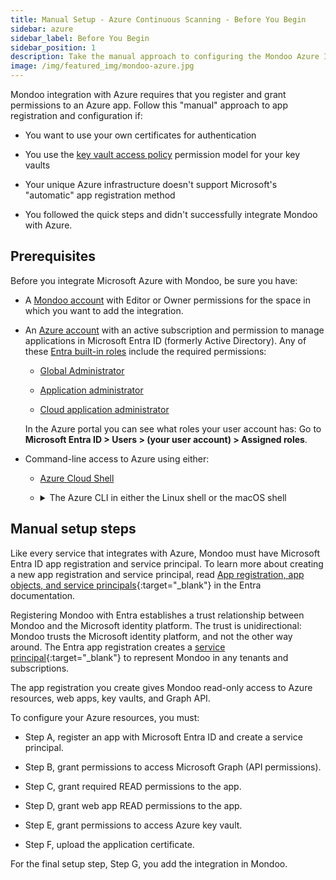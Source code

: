 ```yaml
---
title: Manual Setup - Azure Continuous Scanning - Before You Begin
sidebar: azure
sidebar_label: Before You Begin
sidebar_position: 1
description: Take the manual approach to configuring the Mondoo Azure Integration to scan Azure resources.
image: /img/featured_img/mondoo-azure.jpg
---
```


Mondoo integration with Azure requires that you register and grant permissions to an Azure app. Follow this "manual" approach to app registration and configuration if:

- You want to use your own certificates for authentication

- You use the [key vault access policy](https://learn.microsoft.com/en-us/azure/key-vault/general/rbac-access-policy) permission model for your key vaults

- Your unique Azure infrastructure doesn't support Microsoft's "automatic" app registration method

- You followed the quick steps and didn't successfully integrate Mondoo with Azure.

## Prerequisites

Before you integrate Microsoft Azure with Mondoo, be sure you have:

- A [Mondoo account](/platform/start/plat-start-acct/) with Editor or Owner permissions for the space in which you want to add the integration.

- An [Azure account](https://azure.microsoft.com/free/?WT.mc_id=A261C142F) with an active subscription and permission to manage applications in Microsoft Entra ID (formerly Active Directory). Any of these [Entra built-in roles](https://learn.microsoft.com/en-us/azure/active-directory/roles/permissions-reference) include the required permissions:

  - [Global Administrator](https://learn.microsoft.com/en-us/azure/active-directory/roles/permissions-reference#global-administrator)

  - [Application administrator](https://learn.microsoft.com/en-us/azure/active-directory/roles/permissions-reference#application-administrator)

  - [Cloud application administrator](https://learn.microsoft.com/en-us/azure/active-directory/roles/permissions-reference#cloud-application-administrator)

  In the Azure portal you can see what roles your user account has: Go to **Microsoft Entra ID > Users > (your user account) > Assigned roles**.

- Command-line access to Azure using either:

  - [Azure Cloud Shell](https://learn.microsoft.com/en-us/azure/cloud-shell/quickstart?tabs=azurecli)

  - <details>
      <summary>
        The Azure CLI in either the Linux shell or the macOS shell
      </summary>
      <div>
        <ol>
          <li>
            <a href="https://learn.microsoft.com/en-us/cli/azure/install-azure-cli">
              Install the Azure CLI.
            </a>
          </li>
          <li>
            Log into the Azure CLI from PowerShell or a Linux/macOS CLI by
            entering:
            <br />
            <tt>az login</tt>
            <br />
            Azure opens your web browser and prompts you to log in. After you do
            so, you can return to the CLI.
          </li>
        </ol>
      </div>
    </details>

## Manual setup steps

Like every service that integrates with Azure, Mondoo must have Microsoft Entra ID app registration and service principal. To learn more about creating a new app registration and service principal, read [App registration, app objects, and service principals](https://learn.microsoft.com/en-us/entra/identity-platform/howto-create-service-principal-portal#app-registration-app-objects-and-service-principals){:target="\_blank"} in the Entra documentation.

Registering Mondoo with Entra establishes a trust relationship between Mondoo and the Microsoft identity platform. The trust is unidirectional: Mondoo trusts the Microsoft identity platform, and not the other way around. The Entra app registration creates a [service principal](https://learn.microsoft.com/en-us/entra/identity-platform/how-applications-are-added#what-are-service-principals-and-where-do-they-come-from){:target="\_blank"} to represent Mondoo in any tenants and subscriptions.

The app registration you create gives Mondoo read-only access to Azure resources, web apps, key vaults, and Graph API.

To configure your Azure resources, you must:

- Step A, register an app with Microsoft Entra ID and create a service principal.

- Step B, grant permissions to access Microsoft Graph (API permissions).

- Step C, grant required READ permissions to the app.

- Step D, grant web app READ permissions to the app.

- Step E, grant permissions to access Azure key vault.

- Step F, upload the application certificate.

For the final setup step, Step G, you add the integration in Mondoo.
